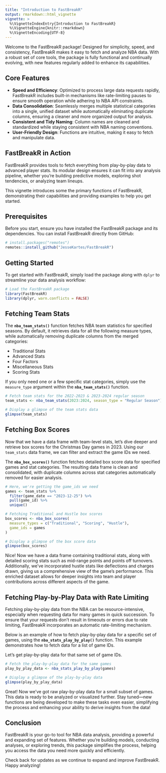 ```yaml
---
title: "Introduction to FastBreakR"
output: rmarkdown::html_vignette
vignette: >
  %\VignetteIndexEntry{Introduction to FastBreakR}
  %\VignetteEngine{knitr::rmarkdown}
  %\VignetteEncoding{UTF-8}
---
```


Welcome to the FastBreakR package! Designed for simplicity, speed, and consistency, FastBreakR makes it easy to fetch and analyze NBA data. With a robust set of core tools, the package is fully functional and continually evolving, with new features regularly added to enhance its capabilities.

## Core Features

- **Speed and Efficiency**: Optimized to process large data requests rapidly, FastBreakR includes built-in mechanisms like rate-limiting pauses to ensure smooth operation while adhering to NBA API constraints.
- **Data Consolidation**: Seamlessly merges multiple statistical categories into a single, unified dataset while automatically eliminating duplicate columns, ensuring a cleaner and more organized output for analysis.
- **Consistent and Tidy Naming**: Column names are cleaned and standardized while staying consistent with NBA naming conventions.
- **User-Friendly Design**: Functions are intuitive, making it easy to fetch and manipulate data.

## FastBreakR in Action

FastBreakR provides tools to fetch everything from play-by-play data to advanced player stats. Its modular design ensures it can fit into any analysis pipeline, whether you're building predictive models, exploring shot tendencies, or analyzing team lineups.

This vignette introduces some the primary functions of FastBreakR, demonstrating their capabilities and providing examples to help you get started.

## Prerequisites
Before you start, ensure you have installed the FastBreakR package and its dependencies. You can install FastBreakR directly from GitHub:

```r
# install.packages("remotes")
remotes::install_github("JesseKartes/FastBreakR")
```

## Getting Started

To get started with FastBreakR, simply load the package along with `dplyr` to streamline your data analysis workflow:

```r
# Load the FastBreakR package
library(FastBreakR)
library(dplyr, warn.conflicts = FALSE)
```

## Fetching Team Stats

The **`nba_team_stats()`** function fetches NBA team statistics for specified seasons. By default, it retrieves data for all the following measure types, while automatically removing duplicate columns from the merged categories:

- Traditional Stats
- Advanced Stats
- Four Factors
- Miscellaneous Stats
- Scoring Stats

If you only need one or a few specific stat categories, simply use the `measure_type` argument within the **`nba_team_stats()`** function.

```r
# Fetch team stats for the 2022-2023 & 2023-2024 regular season
team_stats <- nba_team_stats(2023:2024, season_type = "Regular Season")

# Display a glimpse of the team stats data
glimpse(team_stats)
```

## Fetching Box Scores

Now that we have a data frame with team-level stats, let’s dive deeper and retrieve box scores for the Christmas Day games in 2023. Using our `team_stats` data frame, we can filter and extract the game IDs we need.

The **`nba_box_scores()`** function fetches detailed box score data for specified games and stat categories. The resulting data frame is clean and consolidated, with duplicate columns across stat categories automatically removed for easier analysis.

```r
# Here, we're getting the game_ids we need
games <- team_stats %>%
  filter(game_date == "2023-12-25") %>%
  pull(game_id) %>%
  unique()

# Fetching Traditional and Hustle box scores
box_scores <- nba_box_scores(
  measure_types = c("Traditional", "Scoring", "Hustle"),
  game_ids = games
)

# Display a glimpse of the box score data
glimpse(box_scores)
```

Nice! Now we have a data frame containing traditional stats, along with detailed scoring stats such as mid-range points and points off turnovers. Additionally, we’ve incorporated hustle stats like deflections and charges drawn, giving us a comprehensive view of the game’s performance. This enriched dataset allows for deeper insights into team and player contributions across different aspects of the game.

## Fetching Play-by-Play Data with Rate Limiting

Fetching play-by-play data from the NBA can be resource-intensive, especially when requesting data for many games in quick succession. To ensure that your requests don't result in timeouts or errors due to rate limiting, FastBreakR incorporates an automatic rate-limiting mechanism.

Below is an example of how to fetch play-by-play data for a specific set of games, using the **`nba_stats_play_by_play()`** function. This example demonstrates how to fetch data for a list of game IDs.

Let's get play-by-play data for that same set of game IDs.

```r
# Fetch the play-by-play data for the same games
play_by_play_data <- nba_stats_play_by_play(games)

# Display a glimpse of the play-by-play data
glimpse(play_by_play_data)
```

Great! Now we've got raw play-by-play data for a small subset of games. This data is ready to be analyzed or visualized further. Stay tuned—new functions are being developed to make these tasks even easier, simplifying the process and enhancing your ability to derive insights from the data!

## Conclusion

FastBreakR is your go-to tool for NBA data analysis, providing a powerful and expanding set of features. Whether you're building models, conducting analyses, or exploring trends, this package simplifies the process, helping you access the data you need more quickly and efficiently.

Check back for updates as we continue to expand and improve FastBreakR. Happy analyzing!







